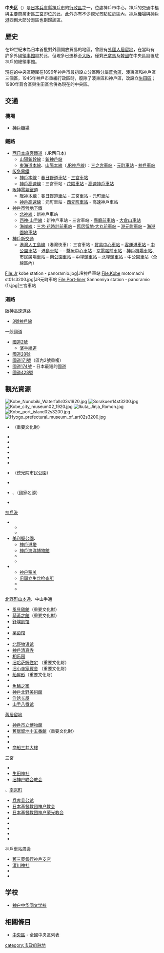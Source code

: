 {{日本區
| 自治體名=中央區
| 圖像=[[File:Kobe_kitano_thomas_house07_2816.jpg|240px]]
| 圖像說明=神戶市[[風見雞館|風見雞館]]（[[托馬斯宅邸|托馬斯宅邸]]）
| 日文原名=中央区
| 平假名=ちゅうおうく
| 羅馬字拼音=Chūō-ku
| 區章=
| 都道府縣=兵庫縣
| 市=神戶市
| 支廳=
| 編號=28110-7
| 面積=28.37
| 邊界未定=
| 人口=137,638
| 統計時間=2016年10月1日
| 自治體=神戶市（[[灘区|灘区]]、[[兵庫区|兵庫区]]、[[北区_(神戶市)|北区]]）
| 樹=
| 花=
| 其他象徵物=
| 其他象徵=
| 郵遞區號=651-8570
| 所在地=中央区雲井通五丁目1番1号
| 電話號碼=78-232-4411
| 外部連結=http://www.city.kobe.lg.jp/ward/kuyakusho/chuou/
| 經度=
| 緯度=
| 地圖=Kobe Chuo-ku Ja.svg
| 註記=人口：[http://www.city.kobe.lg.jp/information/data/statistics/toukei/jinkou/suikeijinkou.html 神戶市官方網頁]
}}

'''中央区'''（{{jpn|j=中央区|hg=ちゅうおうく|rm=Chūō ku|f=y}}）是[[日本|日本]][[兵庫縣|兵庫縣]][[神戶市|神戶市]]的[[行政區_(日本)|行政區]]之一，位處神戶市中心，神戶的交通中樞與主要商業街區[[三宮|三宮]]即位於此，此外亦有不少觀光景點位於區內，[[神戶機場|神戶機場]]與[[神戶港|神戶港]]西側大部分港區也劃歸該區。

== 歷史 ==
在19世紀末為日本首批對外國開放貿易的地區，曾設有[[神戶外國人居留地|外國人居留地]]，在當時有許多外國[[領事館|領事館]]設於此，但現多已遷移至[[大阪市|大阪]]，僅剩[[巴拿馬|巴拿馬]]及[[韓國|韓國]]在中央區設置駐神戶的總領事館。

現在的中央區範圍在1896年神戶市最初設立分區時分屬[[葺合區|葺合區]]、湊東區和神戶區三個區，1945年神戶市重編行政區時，廢除了湊東區和神戶區，改設立[[生田區|生田區]]；1980年葺合區與生田區合併為現在的中央區。

== 交通 ==
=== 機場 ===
* [[神戶機場|神戶機場]]

=== 鐵路 ===
* [[西日本旅客鐵道|西日本旅客鐵道]]（JR西日本）
** [[山陽新幹線|山陽新幹線]]：[[新神戶站|新神戶站]]
** [[東海道本線|東海道本線]]、[[山陽本線|山陽本線]]（[[JR神戶線|JR神戶線]]）：[[三之宮車站|三之宮車站]] - [[元町車站_(兵庫縣)|元町車站]] - [[神戶站_(兵庫縣)|神戶車站]]
* [[阪急電鐵|阪急電鐵]]
** [[神戶本線|神戶本線]]：[[春日野道車站_(阪急)|春日野道車站]] - [[三宮車站|三宮車站]]
** [[神戶高速線_(阪急電鐵)|神戶高速線]]：三宮車站 - [[花隈車站|花隈車站]] - [[高速神戶車站|高速神戶車站]]
* [[阪神電氣鐵道|阪神電氣鐵道]]
** [[阪神本線|阪神本線]]：[[春日野道車站_(阪神)|春日野道車站]] - 三宮車站 - 元町車站
** [[神戶高速線_(阪神電氣鐵道)|神戶高速線]]：元町車站 - [[西元町車站|西元町車站]] - 高速神戶車站
* [[神戶市營地下鐵|神戶市營地下鐵]]
** [[北神線|北神線]]：新神戶車站
** [[西神·山手線|西神·山手線]]：新神戶車站 - 三宮車站 - [[縣廳前車站_(兵庫縣)|縣廳前車站]] - [[大倉山車站_(兵庫縣)|大倉山車站]]
** [[海岸線_(神戶市營地下鐵)|海岸線]]：[[三宮·花時計前車站|三宮·花時計前車站]] – [[舊居留地·大丸前車站|舊居留地·大丸前車站]] – [[港元町車站|港元町車站]] – [[海港園地車站|海港園地車站]]
* [[神戶新交通|神戶新交通]]
** [[港灣人工島線|港灣人工島線]]（港灣快車）：三宮車站 - [[貿易中心車站|貿易中心車站]] – [[客運港車站|客運港車站]] – [[中公園車站|中公園車站]] – [[港島車站|港島車站]] – {{tsl|ja|市民広場駅|市民廣場車站}} – [[醫療中心車站|醫療中心車站]] – [[京電腦前車站|京電腦前車站]] – [[神戶機場車站|神戶機場車站]]、市民廣場車站 – [[南公園車站|南公園車站]] – [[中埠頭車站_(兵庫縣)|中埠頭車站]] – [[北埠頭車站|北埠頭車站]] - 中公園車站（全線區內）

<gallery widths=200px heights=200px>
File:Jr kobe station - panoramio.jpg|JR神戶車站
File:Kobe motomachi st01s3200.jpg|JR元町車站
File:Port-liner Sannomiya station - panoramio (1).jpg|三宮車站
</gallery>

=== 道路 ===
; 阪神高速道路
* [[阪神高速3號神戶線|3號神戶線]]
; 一般國道
* [[國道2號_(日本)|國道2號]]
** [[濱手繞道|濱手繞道]]
* [[國道28號|國道28號]]
* [[國道171號|國道171號]]（區內2號重複）
* [[國道174號|國道174號]] - 日本最短的[[國道|國道]]
* [[國道428號|國道428號]]

== 觀光資源 ==
[[File:Kobe_Nunobiki_Waterfalls03s1920.jpg|thumb]]
[[File:Sorakuen14st3200.jpg|thumb]]
[[File:Kobe_city_museum02_1920.jpg|thumb]]
[[File:Ikuta_Jinja_Romon.jpg|thumb]]
[[File:Kobe_port_island02s3200.jpg|thumb]]
[[File:Hyogo_prefectural_museum_of_art02s3200.jpg|thumb]]

; {{tsl|ja|六甲山地}}
* {{tsl|ja|布引五本松ダム|布引五本松水壩}}（重要文化財）
* {{tsl|ja|布引の滝|布引瀑布}}
* {{tsl|ja|布引ハーブ園|布引香草園}}
* {{tsl|ja|ヴィーナスブリッジ|金星橋}}
* {{tsl|ja|諏訪山公園}}
* {{tsl|ja|再度公園}}
* {{tsl|ja|大龍寺 (神戸市)|大龍寺 (神戶市)|大龍寺}}
* {{tsl|ja|徳光院|德光院}}（徳光院市民公園）
* {{tsl|ja|諏訪神社 (神戸市中央区)|諏訪神社 (神戶市中央區)|諏訪神社}}
* {{tsl|ja|再度山}}、{{tsl|ja|再度公園}}（國家名勝）
* {{tsl|ja|滝山城 (摂津国)|瀧山城 (攝津國)|瀧山城}}

; [[神戶港|神戶港]]
* {{tsl|ja|神戸ハーバーランド|神戶臨海樂園}}
** {{tsl|ja|煉瓦倉庫レストラン街|煉瓦倉庫餐飲街}}
** {{tsl|ja|旧神戸港信号所|旧神戸港信号所}}
* [[美利堅公園|美利堅公園]]、{{tsl|ja|中突堤}}
** [[神戶港塔|神戶港塔]]
** [[神戶海洋博物館|神戶海洋博物館]]
** {{tsl|ja|フィッシュ・ダンス|Fish Dance}}
** {{tsl|ja|波止場町TEN×TEN}}
* {{tsl|ja|新港 (神戸市)|新港 (神戶市)|新港}}
** [[神户税关|神户税关]]
** [[旧国立生丝检查所|旧国立生丝检查所]]
** {{tsl|ja|旧神戸市立生糸検査所|舊神戶市立生糸檢查所}}
** {{tsl|ja|新港貿易会館|新港貿易會館}}

; [[北野町山本通|北野町山本通]]、中山手通
* [[風見雞館|風見雞館]]（重要文化財）
* [[萌黃之館|萌黃之館]]（重要文化財）
* [[舒埃凯馆|舒埃凯馆]]
* {{tsl|ja|ベンの家|班之家}}
* [[莱茵馆|莱茵馆]]
* {{tsl|ja|旧キャセリン・アンダーセン邸|Catherine Andersen館}}
* [[北野物语馆|北野物语馆]]
* [[神戶清真寺|神戶清真寺]]
* [[相乐园|相乐园]]
* [[旧哈萨姆住宅|旧哈萨姆住宅]] （重要文化財）
* [[旧小寺家厩舍|旧小寺家厩舍]] （重要文化財）
* [[船屋形|船屋形]]（重要文化財）
* {{tsl|ja|関帝廟_(神戸市)|關帝廟_(神戶市)|關帝廟}}
* [[魚鱗之家|魚鱗之家]]
* [[神戶北野美術館|神戶北野美術館]]
* [[洋馆长屋|洋馆长屋]]
* [[山手八番馆|山手八番馆]]

; [[旧居留地#神户|舊居留地]]
* [[神戶市立博物館|神戶市立博物館]]
* [[舊居留地十五番館|舊居留地十五番館]]（重要文化財）
* {{tsl|ja|東遊園地}}
* {{tsl|ja|旧居留地38番館|舊居留地38番館}}
* [[商船三井大樓|商船三井大樓]]

; [[三宮|三宮]]
* {{tsl|ja|三宮神社 (神戸市)|三宮神社 (神戶市)|三宮神社}}
* [[生田神社|生田神社]]
* [[旧神户联合教会|旧神户联合教会]]

; {{tsl|ja|元町_(神戸市)|元町 (神戶市)|元町}}、[[南京町|南京町]]
* [[兵库县公馆|兵库县公馆]]
* [[日本基督教团神户教会|日本基督教团神户教会]]
* [[日本基督教团神户荣光教会|日本基督教团神户荣光教会]]
* {{tsl|ja|神戸華僑歴史博物館|神戶華僑歴史博物館}}
* {{tsl|ja|神戸ドールミュージアム|神戶娃娃博物館}}
* {{tsl|ja|本願寺神戸別院|本願寺神戶別院}}
* {{tsl|ja|走水神社 (神戸市)|走水神社 (神戶市)|走水神社}}
* {{tsl|ja|花隈城}}

; 神戶車站周邊
* [[舊三菱銀行神戶支店|舊三菱銀行神戶支店]]
* [[湊川神社|湊川神社]] 
* {{tsl|ja|広厳寺|廣嚴寺}}
* {{tsl|ja|八宮神社 (神戸市)|八宮神社 (神戶市)|八宮神社}}

==学校==
* [[神户中华同文学校|神户中华同文学校]]

== 相關條目 ==
{{commonscat|Chuo-ku, Kobe}}
* [[中央區|中央區]] - 全國中央區列表

{{兵庫縣}}
{{Authority control}}
[[category:市政府驻地|category:市政府驻地]]